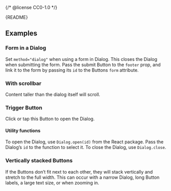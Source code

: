{/* @license CC0-1.0 */}


<Meta of={DialogStories} />

<Markdown>{README}</Markdown>

<Primary />

<Controls />

## Examples

### Form in a Dialog

Set `method="dialog"` when using a form in Dialog.
This closes the Dialog when submitting the form.
Pass the submit Button to the `footer` prop,
and link it to the form by passing its `id` to the Buttons `form` attribute.

<Canvas of={DialogStories.FormDialog} />

### With scrollbar

Content taller than the dialog itself will scroll.

<Canvas of={DialogStories.WithScrollbar} />

### Trigger Button

Click or tap this Button to open the Dialog.

<Canvas of={DialogStories.TriggerButton} />

#### Utility functions

To open the Dialog, use `Dialog.open(id)` from the React package.
Pass the Dialog’s `id` to the function to select it.
To close the Dialog, use `Dialog.close`.

### Vertically stacked Buttons

If the Buttons don’t fit next to each other, they will stack vertically and stretch to the full width.
This can occur with a narrow Dialog, long Button labels, a large text size, or when zooming in.

<Canvas of={DialogStories.VerticalButtons} />
